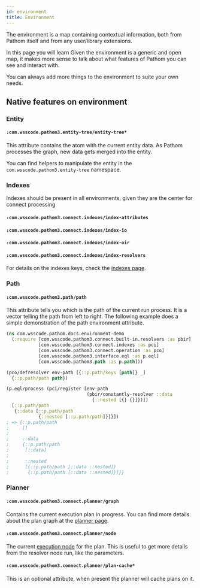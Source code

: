 ```yaml
---
id: environment
title: Environment
---
```


The environment is a map containing contextual information, both from Pathom itself
and from any user/library extensions.

In this page you will learn
Given the environment is a generic and open map, it makes more sense to talk about
what features of Pathom you can see and interact with.

You can always add more things to the environment to suite your own needs.

## Native features on environment

### Entity

#### `:com.wsscode.pathom3.entity-tree/entity-tree*`

This attribute contains the atom with the current entity data. As Pathom processes the
graph, new data gets merged into the entity.

You can find helpers to manipulate the entity in the `com.wsscode.pathom3.entity-tree`
namespace.

### Indexes

Indexes should be present in all environments, given they are the center for connect
processing

#### `:com.wsscode.pathom3.connect.indexes/index-attributes`
#### `:com.wsscode.pathom3.connect.indexes/index-io`
#### `:com.wsscode.pathom3.connect.indexes/index-oir`
#### `:com.wsscode.pathom3.connect.indexes/index-resolvers`

For details on the indexes keys, check the [indexes page](indexes.mdx).

### Path

#### `:com.wsscode.pathom3.path/path`

This attribute tells you which is the path of the current run process. It is a vector
telling the path from left to right. The following example does a simple demonstration
of the path environment attribute.

```clojure
(ns com.wsscode.pathom.docs.environment-demo
  (:require [com.wsscode.pathom3.connect.built-in.resolvers :as pbir]
            [com.wsscode.pathom3.connect.indexes :as pci]
            [com.wsscode.pathom3.connect.operation :as pco]
            [com.wsscode.pathom3.interface.eql :as p.eql]
            [com.wsscode.pathom3.path :as p.path]))

(pco/defresolver env-path [{::p.path/keys [path]} _]
  {::p.path/path path})

(p.eql/process (pci/register [env-path
                              (pbir/constantly-resolver ::data
                                {::nested [{} {}]})])
  [::p.path/path
   {::data [::p.path/path
            {::nested [::p.path/path]}]}])
; => {::p.path/path
;     []
;
;     ::data
;     {::p.path/path
;      [::data]
;
;      ::nested
;      [{::p.path/path [::data ::nested]}
;       {::p.path/path [::data ::nested]}]}}
```

### Planner

#### `:com.wsscode.pathom3.connect.planner/graph`

Contains the current execution plan in progress. You can find more details about the
plan graph at the [planner page](planner.mdx).

#### `:com.wsscode.pathom3.connect.planner/node`

The current [execution node](planner.mdx#execution-node) for the plan. This is useful
to get more details from the resolver node run, like the parameters.

#### `:com.wsscode.pathom3.connect.planner/plan-cache*`

This is an optional attribute, when present the planner will cache plans on it.
